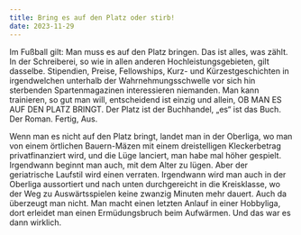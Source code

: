 ```yaml
---
title: Bring es auf den Platz oder stirb!
date: 2023-11-29
---
```

Im Fußball gilt: Man muss es auf den Platz bringen. Das ist alles, was zählt. In der Schreiberei, so wie in allen anderen Hochleistungsgebieten, gilt dasselbe. Stipendien, Preise, Fellowships, Kurz- und Kürzestgeschichten in irgendwelchen unterhalb der Wahrnehmungsschwelle vor sich hin sterbenden Spartenmagazinen interessieren niemanden. Man kann trainieren, so gut man will, entscheidend ist einzig und allein, OB MAN ES AUF DEN PLATZ BRINGT. Der Platz ist der Buchhandel, „es“ ist das Buch. Der Roman. Fertig, Aus. 

Wenn man es nicht auf den Platz bringt, landet man in der Oberliga, wo man von einem örtlichen Bauern-Mäzen mit einem dreistelligen Kleckerbetrag privatfinanziert wird, und die Lüge lanciert, man habe mal höher gespielt. Irgendwann beginnt man auch, mit dem Alter zu lügen. Aber der geriatrische Laufstil wird einen verraten. Irgendwann wird man auch in der Oberliga aussortiert und nach unten durchgereicht in die Kreisklasse, wo der Weg zu Auswärtsspielen keine zwanzig Minuten mehr dauert. Auch da überzeugt man nicht. Man macht einen letzten Anlauf in einer Hobbyliga, dort erleidet man einen Ermüdungsbruch beim Aufwärmen. Und das war es dann wirklich.